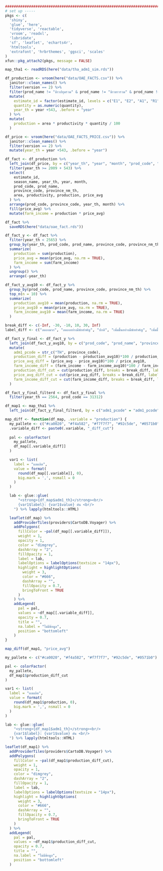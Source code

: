 ```r
################################################################################
# set up -----
pkgs <- c(
  'shiny',
  'glue', 'here',
  'tidyverse', 'reactable',
  'vroom', 'readxl',
  'lubridate',
  'sf', 'leaflet', 'echarts4r',
  'htmltools',
  'extrafont', 'hrbrthemes', 'ggsci', 'scales'
)
xfun::pkg_attach2(pkgs, message = FALSE)
```

```r
map_tha1 <- readRDS(here("data/tha_adm1_sim.rds"))
```

```r
df_production <- vroom(here("data/OAE_FACTS.csv")) %>% 
  janitor::clean_names() %>% 
  filter(version == 2) %>%
  filter(prod_name != "ข้าวปทุมรวม" & prod_name != "ข้าวขาวรวม" & prod_name != "ข้าวนาปี") %>%
  mutate(
    estimate_id = factor(estimate_id, levels = c("E1", "E2", "A1", "R1")),
    quantity = as.numeric(quantity),
    year_th = year +543, .before = "year"
  ) %>%
  mutate(
    production = area * productivity * quantity / 100
  )

df_price <- vroom(here("data/OAE_FACTS_PRICE.csv")) %>% 
  janitor::clean_names() %>%
  filter(version == 2) %>%
  mutate(year_th = year +543, .before = "year")
```

```r
df_fact <- df_production %>% 
  left_join(df_price, by = c("year_th", "year", "month", "prod_code", "province_code")) %>%
  filter(year_th >= 2009 + 543) %>%
  select(
    estimate_id, 
    season_name, year_th, year, month, 
    prod_code, prod_name,
    province_code, province_nm_th,
    area, productivity, production, price_avg
  ) %>%
  arrange(prod_code, province_code, year_th, month) %>%
  fill(price_avg) %>%
  mutate(farm_income = production * price_avg)
```

```r
df_fact %>%
  saveRDS(here("data/oae_fact.rds"))
```

```r
df_fact_y <- df_fact %>%
  filter(year_th < 2565) %>%
  group_by(year_th, prod_code, prod_name, province_code, province_nm_th) %>%
  summarize(
    production = sum(production),
    price_avg = mean(price_avg, na.rm = TRUE), 
    farm_income = sum(farm_income)
  ) %>% 
  ungroup() %>%
  arrange(-year_th)
```

```r
df_fact_y_avg10 <- df_fact_y %>% 
  group_by(prod_code, prod_name, province_code, province_nm_th) %>% 
  top_n(n = 10) %>%
  summarize(
    production_avg10 = mean(production, na.rm = TRUE),
    price_avg10 = mean(price_avg, na.rm = TRUE),
    farm_income_avg10 = mean(farm_income, na.rm = TRUE)
  ) 
```

```r
break_diff <- c(-Inf, -30, -10, 10, 30, Inf)
label_diff <- c("ลดลงมาก", "ลดลงอย่างมีนัยสำคัญ", "ปกติ", "เพิ่มขึ้นอย่างมีนัยสำคัญ", "เพิ่มขึ้นมาก")

df_fact_y_final <- df_fact_y %>%
  left_join(df_fact_y_avg10, by = c("prod_code", "prod_name", "province_code", "province_nm_th")) %>%
  mutate(
    adm1_pcode = str_c("TH", province_code),
    production_diff = (production - production_avg10)*100 / production_avg10,
    price_avg_diff = (price_avg - price_avg10)*100 / price_avg10,
    farm_income_diff = (farm_income - farm_income_avg10)*100 / farm_income_avg10,
    production_diff_cut = cut(production_diff, breaks = break_diff, labels = label_diff),
    price_avg_diff_cut = cut(price_avg_diff, breaks = break_diff, labels = label_diff),
    farm_income_diff_cut = cut(farm_income_diff, breaks = break_diff, labels = label_diff),
  )
```

```r
df_fact_y_final_filterd <- df_fact_y_final %>%
  filter(year_th == 2564, prod_code == 31312)
```

```r
df_map1 <- map_tha1 %>% 
  left_join(df_fact_y_final_filterd, by = c("adm1_pcode" = "adm1_pcode"))
```

```r
map_diff <- function(df_map, .variable = "production") {
  my_pallete <- c("#ca0020", "#f4a582", "#f7f7f7", "#92c5de", "#0571b0")
  .variable_diff <- paste0(.variable, "_diff_cut")
  
  pal <- colorFactor(
    my_pallete,
    df_map[[.variable_diff]]
  )

  var1 <- list(
    label = "ผลผลิต",
    value = format(
      round(df_map[[.variable]], 0), 
      big.mark = ',', nsmall = 0
    )
  )

  lab <- glue::glue(
      "<strong>{df_map$adm1_th}</strong><br/>
      {var1$label}: {var1$value} ตัน <br/>
    ") %>% lapply(htmltools::HTML)

  leaflet(df_map) %>%
    addProviderTiles(providers$CartoDB.Voyager) %>%
    addPolygons(
      fillColor = ~pal(df_map[[.variable_diff]]),
      weight = 1,
      opacity = 1,
      color = "dimgrey",
      dashArray = "2",
      fillOpacity = 1,
      label = lab,
      labelOptions = labelOptions(textsize = "14px"),
      highlight = highlightOptions(
        weight = 3,
        color = "#666",
        dashArray = "",
        fillOpacity = 0.7,
        bringToFront = TRUE
      )
    ) %>%
    addLegend(
      pal = pal,
      values = ~df_map[[.variable_diff]],
      opacity = 0.7,
      title = "",
      na.label = "ไม่มีข้อมูล",
      position = "bottomleft"
    )
}

map_diff(df_map1, "price_avg")
```

```r
my_pallete <- c("#ca0020", "#f4a582", "#f7f7f7", "#92c5de", "#0571b0")

pal <- colorFactor(
  my_pallete,
  df_map1$production_diff_cut
)

var1 <- list(
  label = "ผลผลิต",
  value = format(
    round(df_map1$production, 0), 
    big.mark = ',', nsmall = 0
  )
)

lab <- glue::glue(
    "<strong>{df_map1$adm1_th}</strong><br/>
    {var1$label}: {var1$value} ตัน <br/>
  ") %>% lapply(htmltools::HTML)

leaflet(df_map1) %>%
  addProviderTiles(providers$CartoDB.Voyager) %>%
  addPolygons(
    fillColor = ~pal(df_map1$production_diff_cut),
    weight = 1,
    opacity = 1,
    color = "dimgrey",
    dashArray = "2",
    fillOpacity = 1,
    label = lab,
    labelOptions = labelOptions(textsize = "14px"),
    highlight = highlightOptions(
      weight = 3,
      color = "#666",
      dashArray = "",
      fillOpacity = 0.7,
      bringToFront = TRUE
    )
  ) %>%
  addLegend(
    pal = pal,
    values = ~df_map1$production_diff_cut,
    opacity = 0.7,
    title = "",
    na.label = "ไม่มีข้อมูล",
    position = "bottomleft"
  )
```

```r

```
